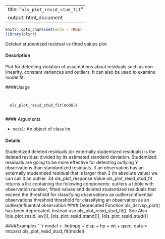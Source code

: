 
---
title: "``ols_plot_resid_stud_fit``"
output: html_document
---
  
```r
knitr::opts_chunk$set(echo = TRUE)
library(olsrr)
```

Deleted studentized residual vs fitted values plot

#### Description 

Plot for detecting violation of assumptions about residuals such as non-linearity, constant variances
and outliers. It can also be used to examine model fit.

####Usage 
<pre><code>
  
  ols_plot_resid_stud_fit(model)

</code></pre>
  #### Arguments 
  
*  ``model``: An object of class lm.

#### Details 

Studentized deleted residuals (or externally studentized residuals) is the deleted residual divided by
its estimated standard deviation. Studentized residuals are going to be more effective for detecting
outlying Y observations than standardized residuals. If an observation has an externally studentized
residual that is larger than 2 (in absolute value) we can call it an outlier.
34 ols_plot_response
Value
ols_plot_resid_stud_fit returns a list containing the following components:
  outliers a tibble with observation number, fitted values and deleted studentized residuals
that exceed the threshold for classifying observations as outliers/influential
observations
threshold threshold for classifying an observation as an outlier/influential observation
#### Deprecated Function
ols_dsrvsp_plot() has been deprecated. Instead use ols_plot_resid_stud_fit().
See Also
[ols_plot_resid_lev()], [ols_plot_resid_stand()], [ols_plot_resid_stud()]

####Examples 
```r

model <- lm(mpg ~ disp + hp + wt + qsec, data = mtcars)
ols_plot_resid_stud_fit(model)
